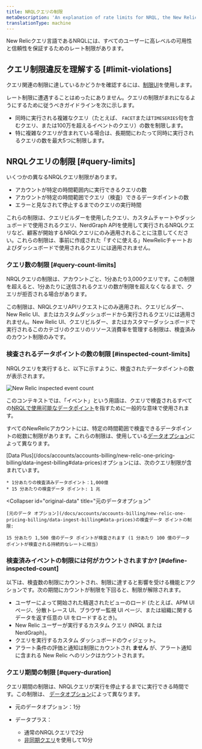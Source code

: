 ```yaml
---
title: NRQLクエリの制限
metaDescription: 'An explanation of rate limits for NRQL, the New Relic query language'
translationType: machine
---
```



New Relicクエリ言語であるNRQLには、すべてのユーザーに高レベルの可用性と信頼性を保証するためのレート制限があります。

## クエリ制限違反を理解する [#limit-violations]

クエリ関連の制限に達しているかどうかを確認するには、[制限UI](/docs/data-apis/manage-data/view-system-limits/)を使用します。

レート制限に遭遇することはめったにありません。クエリの制限がまれになるようにするために従うべきガイドラインを次に示します。

* 同時に実行される複雑なクエリ（たとえば、 `FACET`または`TIMESERIES`句を含むクエリ、または100万を超えるイベントのクエリ）の数を制限します。
* 特に複雑なクエリが含まれている場合は、長期間にわたって同時に実行されるクエリの数を最大5つに制限します。

## NRQLクエリの制限 [#query-limits]

いくつかの異なるNRQLクエリ制限があります。

* アカウントが特定の時間範囲内に実行できるクエリの数
* アカウントが特定の時間範囲でクエリ（検査）できるデータポイントの数
* エラーと見なされて停止するまでのクエリの実行時間

これらの制限は、クエリビルダーを使用したクエリ、カスタムチャートやダッシュボードで使用されるクエリ、NerdGraph APIを使用して実行されるNRQLクエリなど、顧客が開始するNRQLクエリにのみ適用されることに注意してください。これらの制限は、事前に作成された「すぐに使える」NewRelicチャートおよびダッシュボードで使用されるクエリには適用されません。

### クエリ数の制限 [#query-count-limits]

NRQLクエリの制限は、アカウントごと、1分あたり3,000クエリです。この制限を超えると、1分あたりに送信されるクエリの数が制限を超えなくなるまで、クエリが拒否される場合があります。

この制限は、NRQLクエリAPIリクエストにのみ適用され、クエリビルダー、New Relic UI、またはカスタムダッシュボードから実行されるクエリには適用されません。New Relic UI、クエリビルダー、またはカスタマーダッシュボードで実行されるこのカテゴリのクエリのリソース消費率を管理する制限は、検査済みのカウント制限のみです。

### 検査されるデータポイントの数の制限 [#inspected-count-limits]

NRQLクエリを実行すると、以下に示すように、検査されたデータポイントの数が表示されます。

<img
  title="New Relic inspected event count"
  alt="New Relic inspected event count"
  src={queriesnrqlEventCountinQueryBuilder}
/>

このコンテキストでは、「イベント」という用語は、クエリで検査されるすべての[NRQLで使用可能なデータポイント](/docs/query-data/nrql-new-relic-query-language/getting-started/introduction-nrql#what-you-can-query)を指すために一般的な意味で使用されます。

すべてのNewRelicアカウントには、特定の時間範囲で検査できるデータポイントの総数に制限があります。これらの制限は、使用している[データオプション](/docs/accounts/accounts-billing/new-relic-one-pricing-billing/data-ingest-billing#data-prices)によって異なります。

<CollapserGroup>
  <Collapser
    id="data-plus"
    title="データプラス"
  >
    [Data Plus](/docs/accounts/accounts-billing/new-relic-one-pricing-billing/data-ingest-billing#data-prices)オプションには、次のクエリ制限が含まれています。

    * 1分あたりの検査済みデータポイント：1,000億
    * 15 分あたりの検査データ ポイント: 1 兆
  </Collapser>

  <Collapser
    id="original-data"
    title="元のデータオプション"
  >
    [元のデータ オプション](/docs/accounts/accounts-billing/new-relic-one-pricing-billing/data-ingest-billing#data-prices)の検査データ ポイントの制限:

    15 分あたり 1,500 億のデータ ポイントが検査されます (1 分あたり 100 億のデータ ポイントが検査される持続的なレートに相当)
  </Collapser>
</CollapserGroup>

### 検査済みイベントの制限には何がカウントされますか? [#define-inspected-count]

以下は、検査数の制限にカウントされ、制限に達すると影響を受ける機能とアクションです。次の期間にカウントが制限を下回ると、制限が解除されます。

* ユーザーによって開始された精選されたビューのロード (たとえば、APM UI ページ、分散トレース UI、ブラウザー監視 UI ページ、または組織に関するデータを返す任意の UI をロードするとき)。
* New Relic ユーザーが実行するカスタム クエリ (NRQL または NerdGraph)。
* クエリを実行するカスタム ダッシュボードのウィジェット。
* アラート条件の評価と通知は制限にカウントされ **ません** が、アラート通知に含まれる New Relic へのリンクはカウントされます。

### クエリ期間の制限 [#query-duration]

クエリ期間の制限は、NRQLクエリが実行を停止するまでに実行できる時間です。この制限は、 [データオプション](/docs/accounts/accounts-billing/new-relic-one-pricing-billing/data-ingest-billing#data-prices)によって異なります。

* 元のデータオプション：1分

* データプラス：

  * 通常のNRQLクエリで2分
  * [非同期クエリ](/docs/apis/nerdgraph/examples/async-queries-nrql-tutorial)を使用して10分
